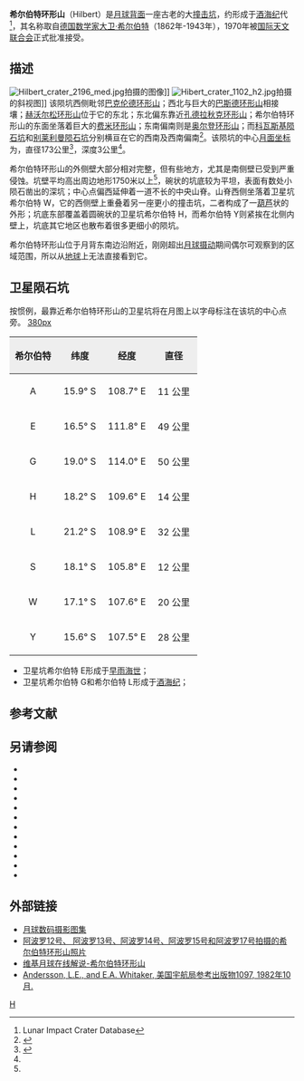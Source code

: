 {{lunar crater data |
 image=AS15-M-1729.jpg|
 caption=[[阿波罗15号|阿波罗15号]]拍摄的希尔伯特环形山。''[[美国宇航局|美国宇航局]]照片''|
 latitude=17.87|
 N_or_S=S|
 longitude=108.32|
 E_or_W=E|
 diameter=173.24公里|
 depth=3公里|
 colong=254|
 eponym=[[大卫·希尔伯特|大卫·希尔伯特]]}}
'''希尔伯特环形山'''（Hilbert）是[[月球背面|月球背面]]一座古老的大[[撞击坑|撞击坑]]，约形成于[[酒海纪|酒海纪]]代<ref name=LICD>Lunar Impact Crater Database</ref>，其名称取自[[德国|德国]][[数学家|数学家]][[大卫·希尔伯特|大卫·希尔伯特]]（1862年-1943年），1970年被[[国际天文联合会|国际天文联合会]]正式批准接受。
 
==描述==
[[Image:Hilbert_crater_2196_med.jpg|thumb]]拍摄的图像]]
[[Image:Hibert_crater_1102_h2.jpg|thumb]]拍摄的斜视图]]
该陨坑西侧毗邻[[巴克伦德环形山|巴克伦德环形山]]；西北与巨大的[[巴斯德环形山|巴斯德环形山]]相接壤；[[赫沃尔松环形山|赫沃尔松环形山]]位于它的东北；东北偏东靠近[[孔德拉秋克环形山|孔德拉秋克环形山]]；希尔伯特环形山的东面坐落着巨大的[[费米环形山|费米环形山]]；东南偏南则是[[奥尔登环形山|奥尔登环形山]]；而[[科瓦斯基陨石坑|科瓦斯基陨石坑]]和[[别莱利曼陨石坑|别莱利曼陨石坑]]分别横亘在它的西南及西南偏南<ref>{{Cite web |url=http://planetarynames.wr.usgs.gov/images/Lunar/lac_100_wac.pdf |title=Crater Hilbert on LAC-100 map |access-date=2016-08-04 |archive-date=2018-05-30 |archive-url=https://web.archive.org/web/20180530210945/https://planetarynames.wr.usgs.gov/images/Lunar/lac_100_wac.pdf |dead-url=no }}</ref>。该陨坑的中心[[月面坐标|月面坐标]]为{{Coord|17.87|S|108.32|E|globe:Moon|nogoogle=1|noosm=1}}，直径173公里<ref name="IAU">{{Cite web |url=http://planetarynames.wr.usgs.gov/Feature/2503 |title=Directory of the International Astronomical Union |access-date=2016-08-04 |archive-date=2019-11-08 |archive-url=https://web.archive.org/web/20191108210548/https://planetarynames.wr.usgs.gov/Feature/2503 |dead-url=no }}</ref>，深度3公里<ref name="LICD"/>。

希尔伯特环形山的外侧壁大部分相对完整，但有些地方，尤其是南侧壁已受到严重侵蚀。坑壁平均高出周边地形1750米以上<ref name="LICD"/>，碗状的坑底较为平坦，表面有数处小陨石凿出的深坑；中心点偏西延伸着一道不长的中央山脊。山脊西侧坐落着卫星坑希尔伯特 W，它的西侧壁上重叠着另一座更小的撞击坑，二者构成了一[[葫芦|葫芦]]状的外形；坑底东部覆盖着圆碗状的卫星坑希尔伯特 H，而希尔伯特 Y则紧挨在北侧内壁上，坑底其它地区也散布着很多更细小的陨坑。

希尔伯特环形山位于月背东南边沿附近，刚刚超出[[天平动|月球摄动]]期间偶尔可观察到的区域范围，所以从[[地球|地球]]上无法直接看到它。

==卫星陨石坑==
按惯例，最靠近希尔伯特环形山的卫星坑将在月图上以字母标注在该坑的中心点旁。
[[image:Hilbert_sattelite_craters_map.jpg|380px]]

{| class="wikitable"
!width="25%" style="background:#eeeeee;" |希尔伯特
!width="25%" style="background:#eeeeee;" |纬度
!width="25%" style="background:#eeeeee;" |经度
!width="25%" style="background:#eeeeee;" |直径
|-
|align="center"|A
|align="center"|15.9° S
|align="center"|108.7° E
|align="center"|11 公里
|-
|align="center"|E
|align="center"|16.5° S
|align="center"|111.8° E
|align="center"|49 公里
|-
|align="center"|G
|align="center"|19.0° S
|align="center"|114.0° E
|align="center"|50 公里
|-
|align="center"|H
|align="center"|18.2° S
|align="center"|109.6° E
|align="center"|14 公里
|-
|align="center"|L
|align="center"|21.2° S
|align="center"|108.9° E
|align="center"|32 公里
|-
|align="center"|S
|align="center"|18.1° S
|align="center"|105.8° E
|align="center"|12 公里
|-
|align="center"|W
|align="center"|17.1° S
|align="center"|107.6° E
|align="center"|20 公里
|-
|align="center"|Y
|align="center"|15.6° S
|align="center"|107.5° E
|align="center"|28 公里
|}{{clear}}
* 卫星坑希尔伯特 E形成于[[早雨海世|早雨海世]]；
* 卫星坑希尔伯特 G和希尔伯特 L形成于[[酒海纪|酒海纪]]；

==参考文献==
{{Reflist}}

==另请参阅==
{{refbegin}}
* {{cite book
  | last1 = Andersson
  | first1 = L. E.
  | last2 = Whitaker
  | first2 = E. A.
  | authorlink2 = Ewen Whitaker
  | date = 1982
  | title = [[NASA|NASA]] Catalogue of Lunar Nomenclature
  | publisher = NASA RP-1097
  | ref = harv
  }}
* {{cite web
  | last = Blue
  | first = Jennifer
  | date = July 25, 2007
  | title = Gazetteer of Planetary Nomenclature
  | publisher = [[United_States_Geological_Survey|USGS]]
  | url = http://planetarynames.wr.usgs.gov/
  | accessdate = 2007-08-05
  | ref = harv
  | archive-date = 2018-12-25
  | archive-url = https://web.archive.org/web/20181225170157/https://planetarynames.wr.usgs.gov/
  | dead-url = no
  }}
* {{cite book
  | last1 = Bussey
  | first1 = B.
  | authorlink1 = Ben Bussey
  | last2 = Spudis
  | first2 = P.
  | authorlink2 = Paul Spudis
  | date = 2004
  | title = The Clementine Atlas of the Moon
  | publisher = Cambridge University Press
  | location = New York
  | isbn = 978-0-521-81528-4
  | ref = harv
  }}
* {{cite book
  | last1 = Cocks
  | first1 = Elijah E.
  | last2 = Cocks
  | first2 = Josiah C.
  | date = 1995
  | title = Who's Who on the Moon: A Biographical Dictionary of Lunar Nomenclature
  | url = https://archive.org/details/isbn_9780936389271
  | publisher = Tudor Publishers
  | isbn = 978-0-936389-27-1
  | ref = harv
  }}
* {{cite web
  | last = McDowell
  | first = Jonathan
  | date = July 15, 2007
  | url = http://host.planet4589.org/astro/lunar/
  | title = Lunar Nomenclature
  | publisher = Jonathan's Space Report
  | accessdate = 2007-10-24
  | ref = harv
  | archive-date = 2018-12-25
  | archive-url = https://web.archive.org/web/20181225170156/http://host.planet4589.org/astro/lunar/
  | dead-url = no
  }}
* {{cite journal| last1 = Menzel| first1 = D. H.| last2 = Minnaert| first2 = M.| last3 = Levin| first3 = B.| last4 = Dollfus| first4 = A.| last5 = Bell| first5 = B.| title = Report on Lunar Nomenclature by the Working Group of Commission 17 of the IAU| doi = 10.1007/BF00171763| journal = Space Science Reviews| volume = 12| issue = 2| pages = 136–186| date = 1971| bibcode = 1971SSRv...12..136M| ref = harv}}
* {{cite book
  | first = Patrick
  | last = Moore
  | authorlink = Patrick Moore
  | date = 2001
  | title = On the Moon
  | url = https://archive.org/details/patrickmooreonmo00patr
  | publisher = Sterling Publishing Co.
  | isbn = 978-0-304-35469-6
  | ref = harv
  }}
* {{cite book
  | first = Fred W.
  | last = Price
  | date = 1988
  | title = The Moon Observer's Handbook
  | publisher = Cambridge University Press
  | isbn = 978-0-521-33500-3
  | ref = harv
  }}
* {{cite book
  | last = Rükl
  | first = Antonín
  | authorlink = Antonín Rükl
  | date = 1990
  | title = Atlas of the Moon
  | publisher = Kalmbach Books
  | isbn = 978-0-913135-17-4
  | ref = harv
  }}
* {{cite book
  | last = Webb
  | first = Rev. T. W.
  | authorlink = Thomas William Webb
  | date = 1962
  | title = Celestial Objects for Common Telescopes
  | url = https://archive.org/details/celestialobjects00webb
  | edition = 6th revised
  | publisher = Dover
  | isbn = 978-0-486-20917-3
  | ref = harv
  }}
* {{cite book
  | first = Ewen A.
  | last = Whitaker
  | authorlink = Ewen Whitaker
  | date = 1999
  | title = Mapping and Naming the Moon
  | publisher = Cambridge University Press
  | isbn = 978-0-521-62248-6
  | ref = harv
  }}
* {{cite book
  | first = Peter T.
  | last = Wlasuk
  | date = 2000
  | title = Observing the Moon
  | publisher = Springer
  | isbn = 978-1-85233-193-1
  | ref = harv
 }}
{{refend}}

==外部链接==
* [http://www.lpi.usra.edu/resources/lunar_orbiter/bin/srch_nam.shtml?Hilbert%7C0 月球数码摄影图集] {{Wayback|url=http://www.lpi.usra.edu/resources/lunar_orbiter/bin/srch_nam.shtml?Hilbert%7C0 |date=20201127012619 }}
* [http://www.lpi.usra.edu/resources/apollo/search/feature/?feature=Hilbert 阿波罗12号、 阿波罗13号、阿波罗14号、阿波罗15号和阿波罗17号拍摄的希尔伯特环形山照片] {{Wayback|url=http://www.lpi.usra.edu/resources/apollo/search/feature/?feature=Hilbert |date=20201127014129 }}
* [http://the-moon.wikispaces.com/Hilbert 维基月球在线解说-希尔伯特环形山] {{Wayback|url=http://the-moon.wikispaces.com/Hilbert |date=20180531115327 }}
* [http://planet4589.org/astro/lunar/RP-1097.pdf Andersson, L.E., and E.A. Whitaker,  美国宇航局参考出版物1097, 1982年10月.] {{Wayback|url=http://planet4589.org/astro/lunar/RP-1097.pdf |date=20141006125838 }}

[[Category:月球环形山|H]]
{{月球環形山 (G-K)}}